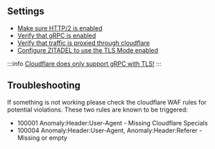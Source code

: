 ## Settings

- [Make sure HTTP/2 is enabled](https://support.cloudflare.com/hc/en-us/articles/200168076-Understanding-Cloudflare-HTTP-2-and-HTTP-3-Support)
- [Verify that gRPC is enabled](https://support.cloudflare.com/hc/en-us/articles/360050483011-Understanding-Cloudflare-gRPC-support)
- [Verify that traffic is proxied through cloudflare](https://developers.cloudflare.com/dns/manage-dns-records/reference/proxied-dns-records/)
- [Configure ZITADEL to use the TLS Mode enabled](/self-hosting/manage/tls_modes#enabled)

:::info
[Cloudflare does only support gRPC with TLS!](https://support.cloudflare.com/hc/en-us/articles/360050483011-Understanding-Cloudflare-gRPC-support)
:::

## Troubleshooting

If something is not working please check the cloudflare WAF rules for potential violations.
These two rules are known to be triggered:

- 100001 Anomaly:Header:User-Agent - Missing Cloudflare Specials
- 100004 Anomaly:Header:User-Agent, Anomaly:Header:Referer - Missing or empty
